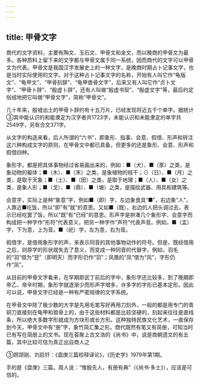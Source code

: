 ```yaml
---
---
---
```

title: 甲骨文字
---



商代的文字资料，主要有陶文、玉石文、甲骨文和金文，而以晚商的甲骨文为最多。各种质料上留下来的文字都与甲骨文属于同一系统，因而商代的文字可以甲骨文为代表。甲骨文是我国汉字发展史上的一种文字，是晚商时期占卜记事文字，也是当时实际使用的文字。对于这种占卜记事文字的名称，开始有人叫它作“龟版文”、“龟甲文”、“甲骨刻辞”、“龟甲兽骨文字”，后来又有人叫它作“贞卜文字”、“甲骨卜辞”、“殷虚卜辞”，还有人叫做“殷虚书契”、“殷虚文字”等，最后约定俗成地把它叫做“甲骨文字”，简称“甲骨文”。

几十年来，殷墟出土的甲骨卜辞约有十五万片，已经发现将近五千个单字。据统计③其中能认识的和能隶定为汉字者共1723字，未能认识和未能隶定的单字共2549字，另有合文371字。

从文字的构造来看，后人所谓的“六书”，即象形、指事、会意、假借、形声和转注这六种构成文字的原则，在甲骨文中都已具备，但更多的还是象形、会意、形声和假借四种。

象形字。都是把具体事物经过省易画出来的，例如：■（犬）、■（豕）之类，是象动物的躯体；■（木）、■（禾）之类，是象植物的枝干；⊙（日）、■（月）之类，是取于天象；■（土）、■（田）之类，是取于地理；■（人）、■（女）之类，是象人形；■（戈）、■（鼎）、■（塘）之类，是描绘武器、用具和建筑等。

会意字，实际上是种“象意”字，例如■（即）字，左边象食具“■”，右边象“人”，人靠近■吃饭，所以“即”有“就”的意思。又如■（既），右边的人把头调过去，表示已经吃罢了饭，所以“既”有“已经”的意思。形声字是拚凑几个象形字、会意字而构成把一种字作“形符”代表意义，把另一种字作“声符”代表声音。例如，■（盂）字，下为意，上为音。■（祀）字，左为意，右为音。

假借字，是借用象形字的声，来表示同音的其他事物动作的符号。但是，既经借用之后，则原字的形状就失去了意义，而变成一种同音的代替字。例如，羽毛的“羽”借为“翌”（即明天）而字形仍作“羽”；凤凰的“凤”借为“风”，字形仍作“凤”。

从目前的甲骨文字看来，在早期即武丁前后的字中，象形字还比较多，到了晚期即帝乙、帝辛时期，象形字就逐渐少而形声字增多，许多字的字形已基本定形。因此可以说，甲骨文字已经是一种有严密规律的文字系统。

在甲骨文中除了极少数的大字是先用毛笔写好再用刀刻外，一般的都是用专门的青铜刀直接刻在龟甲和兽骨上的，由于这些材料都是比较坚硬的，刻起来往往是直线条，所以绝大多数字形就成为方块形或长方形。这种独特民族文化艺术，一直保存到今天。甲骨文中有“册”字，象竹简汇集之形。商代既然有笔又有简册，可知当时已有写在简册上的文书。现在荟聚上古文浩的《尚书》中，说是商朝遗文的有五篇，其中比较可信为真正出自商人之

③顾颉刚、刘启钎：《盘庚三篇校释译论》，《历史学》1979年第1期。

手的是《盘庚》三篇。周人说：“惟殷先人，有册有典”（《尚书·多土》），应该是可信的。